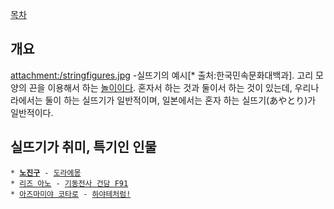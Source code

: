[[목차]]

== 개요 ==
attachment:/stringfigures.jpg
-실뜨기의 예시[* 출처:한국민속문화대백과].
고리 모양의 끈을 이용해서 하는 [[놀이]]이다. 혼자서 하는 것과 둘이서 하는 것이 있는데, 우리나라에서는 둘이 하는 실뜨기가 일반적이며, 일본에서는 혼자 하는 실뜨기(あやとり)가 일반적이다.

== 실뜨기가 취미, 특기인 인물 ==
 * '''[[노진구]]''' - [[도라에몽]]
 * [[리즈 아노]] - [[기동전사 건담 F91]]
 * [[아즈마미야 코타로]] - [[하야테처럼!]]
